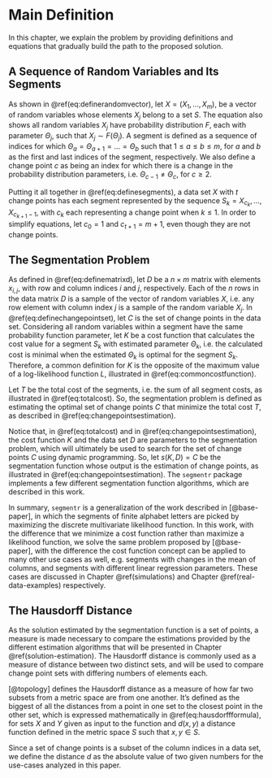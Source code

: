 # Main Definition

In this chapter, we explain the problem by providing definitions and
equations that gradually build the path to the proposed solution.

## A Sequence of Random Variables and Its Segments

As shown in \@ref(eq:definerandomvector), let
$X=(X_1, \dots , X_m)$, be a vector of random variables whose elements $X_j$ belong
to a set $S$. The equation also shows all random variables $X_j$ have probability
distribution $F$, each with parameter $\Theta_j$, such that $X_j \sim
F(\Theta_j)$. A segment is defined as a sequence of indices for which
$\Theta_a = \Theta_{a+1} = \dots = \Theta_b$ such that $1 \le a \le b \le m$, for $a$ and
$b$ as the first and last indices of the segment, respectively. We also define
a change point $c$ as being an index for which there is a change in the
probability distribution parameters, i.e. $\Theta_{c-1} \ne \Theta_c$, for $c \ge 2$.

\begin{equation}
\begin{gathered}
X= (X_1, \dots , X_m) \\
X_j\in S, \text{ for } 1 \le j \le m \text{ and } j \in \Z \\
X_j\sim F(\Theta_j)
\end{gathered}
(\#eq:definerandomvector)
\end{equation}

Putting it all together in \@ref(eq:definesegments), a data set $X$ with $t$
change points has each segment represented by the sequence $S_k = X_{c_k},
\dots, X_{c_{k+1}-1}$, with $c_k$ each representing a change point when $k \le
1$. In order to simplify equations, let $c_0 = 1$ and $c_{t+1} = m + 1$, even
though they are not change points.


\begin{equation}
\begin{gathered}
c_0 = 1\\
c_{t+1} = m + 1 \\
1 \lt c_{1} \lt \dots \lt c_k \lt \dots \lt c_t \lt m + 1 \\, \text{ for } 0 \le k \le t \text{ and } k \in \Z \\
\Theta_{c_k} = \Theta_{c_k+1} = \dots = \Theta_{c_{k+1}-1} \\
\Theta_{c_k - 1} \ne \Theta_{c_k}, \text{ for } 1 \le k \le t \text{ and } k \in \Z \\
S_k = X_{c_k}, \dots, X_{c_{k+1}-1}
\end{gathered}
(\#eq:definesegments)
\end{equation}

## The Segmentation Problem

As defined in \@ref(eq:definematrixd), let $D$ be a $n \times m$ matrix with
elements $x_{i,j}$, with row and column indices $i$ and $j$, respectively. Each
of the $n$ rows in the data matrix $D$ is a sample of the vector of random
variables $X$, i.e. any row element with column index $j$ is a sample of the
random variable $X_j$. In \@ref(eq:definechangepointset), let $C$ is the set of
change points in the data set. Considering all random variables within a
segment have the same probability function parameter, let $K$ be a cost
function that calculates the cost value for a segment $S_k$ with estimated
parameter $\Theta_k$, i.e. the calculated cost is minimal when the estimated
$\Theta_k$ is optimal for the segment $S_k$. Therefore, a common definition for
$K$ is the opposite of the maximum value of a log-likelihood function $L$, illustrated
in \@ref(eq:commoncostfunction).

\begin{equation}
D =
  \begin{bmatrix}
    x_{11} & \dots & x_{1j} & \dots & x_{1m} \\
    \dots  & \dots & \dots  & \dots & \dots  \\
    x_{i1} & \dots & x_{ij} & \dots & x_{im} \\
    \dots  & \dots & \dots  & \dots & \dots  \\
    x_{n1} & \dots & x_{nj} & \dots & x_{nm}
  \end{bmatrix}_{n \times m}
(\#eq:definematrixd)
\end{equation}


\begin{equation}
C = \{ c_1, \dots, c_t \}
(\#eq:definechangepointset)
\end{equation}

\begin{equation}
K(S_k) = -max\left\{L(\Theta|S_k)\right\}
(\#eq:commoncostfunction)
\end{equation}

Let $T$ be the total cost of the segments, i.e. the sum of all segment costs, as
illustrated in \@ref(eq:totalcost). So, the segmentation problem is defined as
estimating the optimal set of change points $C$ that minimize the total cost $T$,
as described in \@ref(eq:changepointsestimation).

Notice that, in \@ref(eq:totalcost) and in \@ref(eq:changepointsestimation),
the cost function $K$ and the data set $D$ are parameters to the segmentation
problem, which will ultimately be used to search for the set of change points
$C$ using dynamic programming. So, let $s(K, D) = C$ be the segmentation
function whose output is the estimation of change points, as illustrated in
\@ref(eq:changepointsestimation). The `segmentr` package implements a few different
segmentation function algorithms, which are described in this work.

\begin{equation}
T = \sum_{k=0}^t K(S_k)
(\#eq:totalcost)
\end{equation}

\begin{equation}
C = arg\,min\left\{ T \right\} = arg\,min\left\{ \sum_{k=0}^t K(S_k) \right\}
(\#eq:changepointsestimation)
\end{equation}


In summary, `segmentr` is a generalization of the work described in
[@base-paper], in which the segments of finite alphabet letters are picked by
maximizing the discrete multivariate likelihood function. In this
work, with the difference that we minimize a cost function rather than maximize
a likelihood function, we solve the same problem proposed by [@base-paper], with the
difference the cost function concept can be applied to many other use cases as
well, e.g. segments with changes in the mean of columns, and segments with
different linear regression parameters. These cases are discussed in
Chapter \@ref(simulations) and Chapter \@ref(real-data-examples) respectively.

## The Hausdorff Distance

As the solution estimated by the segmentation function is a set of points, a
measure is made necessary to compare the estimations provided by the different
estimation algorithms that will be presented in Chapter
\@ref(solution-estimation). The Hausdorff distance is commonly used as a
measure of distance between two distinct sets, and will be used to compare
change point sets with differing numbers of elements each.

[@topology] defines the Hausdorff distance as a measure of how far two subsets
from a metric space are from one another. It's defined as the biggest of all
the distances from a point in one set to the closest point in the other set,
which is expressed mathematically in \@ref(eq:hausdorffformula),
for sets $X$ and $Y$ given as input to the function and $d(x, y)$ a distance
function defined in the metric space $S$ such that $x, y \in S$.

\begin{equation}
d_H(X,Y) = \max\left\{\,\sup_{x \in X} \inf_{y \in Y} d(x,y)\, ,\, \sup_{y \in Y} \inf_{x \in X} d(x,y)\,\right\}
(\#eq:hausdorffformula)
\end{equation}

Since a set of change points is a subset of the column indices in a data set,
we define the distance $d$ as the absolute value of two given numbers for
the use-cases analyzed in this paper.
